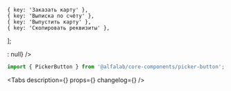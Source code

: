

    { key: 'Заказать карту' },
    { key: 'Выписка по счёту' },
    { key: 'Выпустить карту' },
    { key: 'Скопировать реквизиты' },
];

<Meta title='Компоненты/PickerButton' component={PickerButton} />

<!-- Canvas -->

<Story name='PickerButton'>
    <PickerButton
        options={options}
        label={text('label', 'Действие')}
        size={select('size', ['xxs', 'xs', 's', 'm', 'l', 'xl'], 'm')}
        view={select('view', ['link', 'filled', 'primary', 'secondary', 'outlined', 'ghost'], 'secondary')}
        variant={select('variant', ['default', 'compact'])}
        disabled={boolean('disabled', false)}
        loading={boolean('loading', false)}
        leftAddons={boolean('Иконка слева', false) ? <StarMIcon /> : null}
    />
</Story>

<!-- Docs -->

<ComponentHeader
    name='PickerButton'
    version={version}
    package='@alfalab/core-components/picker-button'
    stage={1}
/>

```jsx
import { PickerButton } from '@alfalab/core-components/picker-button';
```

<Tabs
    description={<Description />}
    props={<Props of={PickerButton} />}
    changelog={<Changelog />}
/>
